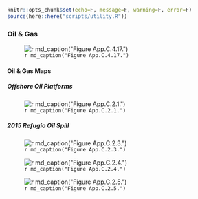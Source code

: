```r
knitr::opts_chunk$set(echo=F, message=F, warning=F, error=F)
source(here::here("scripts/utility.R"))
```

### Oil & Gas

![`r md_caption("Figure App.C.4.17.")`](../img/cinms_cr/App.C.4.17.Oil_gas_activity_CCIEA.jpg)


#### Oil & Gas Maps {.tabset}

##### Offshore Oil Platforms

![`r md_caption("Figure App.C.2.1.")`](../img/cinms_cr/App.C.2.1 Oil platforms_Mari Cajandig.jpg)

##### 2015 Refugio Oil Spill

![`r md_caption("Figure App.C.2.3.")`](../img/cinms_cr/App.C.2.3 Refugio Spill_Mari Cajandig.jpg)

![`r md_caption("Figure App.C.2.4.")`](../img/cinms_cr/App.C.2.4.jpg)

![`r md_caption("Figure App.C.2.5.")`](../img/cinms_cr/App.C.2.5.jpg)
